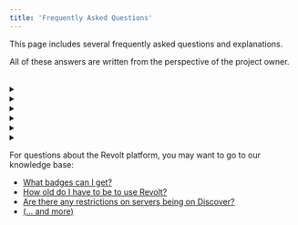 ```yaml
---
title: 'Frequently Asked Questions'
---
```


This page includes several frequently asked questions and explanations.

All of these answers are written from the perspective of the project owner.

<Badge text="Last Update: 10th May 2024" variant="caution" size="medium" />
<br />

<details>
<summary><Badge text="Why another project?" variant="note" /></summary>
I think this is best explained with a bit of history:
- Revolt started as a passion project
- It grew way beyond any of our expectations
- We might as well keep going since there is an interest in this space

Beyond that:
- Revolt has been a great learning experience, including development, management, and running the infrastructure for a large project. Revolt has also taught me a lot about different concepts and programming languages, and really, that's how developers learn. We make cool projects to try to better how we work, it doesn't matter if someone has done it before as long as you can attempt to do the same. Reinventing the wheel is part of the process.
- At the time, there was also a relative void of competition in this specific genre of chat platforms. There were Guilded, Discord, and Matrix but these are all either closed-source or cater to a different audience.

PS. I've had a few people say, 'why not just contribute to X?', the answer is quite simple, I just didn't know about any of these projects (i.e. Matrix).
</details>

<details>
<summary><Badge text="How are we funded?" variant="note" /></summary>
Revolt is entirely funded through donations, we have amassed a significant amount of money from donations alone. (financial transparency reports coming soon :tm:)

The month-to-month income of Revolt covers our operational costs and leaves enough spare to cover yearly expenses and the occassional one-time expense, such as for additional hardware.

We have monetisation plans lined up for the future, however it is not our intention to paywall existing features, instead where possible we intend to pass down costs such as for file storage or voice bandwidth.
</details>

<details>
<summary><Badge text="'X' feature when?" variant="note" /></summary>

Please take a look at [our roadmap on GitHub](https://github.com/orgs/revoltchat/projects/6/views/4).

If you find something is not listed, it could be [being worked on somewhere](https://github.com/orgs/revoltchat/projects/3) or have been [requested as a feature](https://github.com/orgs/revoltchat/discussions/categories/feature-suggestions).
</details>

<details>
<summary><Badge text="Does Revolt have federation?" variant="note" /></summary>
As of right now, Revolt does not feature any federation and **it is not in our feature roadmap**.

However, this does not necessarily mean federation is off the table, possible avenues are:
- Implement our own federation protocol
- Implement a promising up and coming federation protocol, polyproto
- Implement the Matrix protocol (unlikely, obtuse and unstable)
- Implement the XMPP protocol (battle-tested and stable)

Any federation that is implemented MUST exercise caution in:
- Preventing spam and abuse: moderators should be able to block malicious actors
- Protecting user data: users should be able to redact all of their information and messages
</details>

<details>
<summary><Badge text="What can I do with Revolt and how do I self-host?" variant="note" /></summary>
In general:
- The Revolt branding is used to represent the platform, revolt.chat.
- You may use the branding as-is to promote the platform and your community on the platform.
- You should not use the branding in order to appear as if you are associated with the Revolt team.
- Please make explicit distinctions between Revolt (the platform, "revolt.chat") and the Revolt software.
- The Revolt software is unbranded and only associated by name.

If you have any concerns or questions, please liase with us at [hello@revolt.chat](hello@revolt.chat).

As a third-party platform:
- You **must** provide correct attribution in line with our software licenses:

  If you are using official images (GitHub Packages / Docker Hub), attribution is included.
  If you are modifying the software and using it in production, you must publish the changes to the source publicly in line with AGPLv3. (In addition to providing attribution back to the original project.)
- You are **solely responsible** for whatever happens on your third party instance, we provide no warranty or liability for what happens on 3rd party instances.
- You **must not** appear to associate with Revolt / revolt.chat unless if granted explicit written permission. In regards to custom clients, provide a warning of any potential risks or clear it with us.
- You **may not** use any of the Revolt branding or brand assets to advertise or promote your third party instance.

You can self-host Revolt by:
- Using [Docker Compose and our recommended guide](https://github.com/revoltchat/self-hosted).
- Building individual components yourself from the [source code](https://github.com/revoltchat).
</details>

<details>
<summary><Badge text="Can you verify my server/bot?" variant="note" /></summary>
Currently, you can only apply to verify servers given that you have a valid reason to believe verification is necessary for your community. Verification is intended to provide protection for server owners from copy cats and to provide authenticity to users as such we are not just giving it out to anyone because that would defeat the purpose.

However if you would like to get a server verified, you should satisfy one of the following criteria:

- Official community for a well-established open source project
- Official community for any other well-established product, service, or person
- Large and active distinct pre-existing community

  Distinct means the community is unique and well-known (& has an active presence) off platform. This means we are not currently verifying generic servers that centre around a topic unless if it meets one of the first two criteria. Though in special circumstances, well known on platform communities may also be considered.

Server verification also comes with a vanity invite, so please have one ready if you want to apply. To apply, drop an email at [contact@revolt.chat](contact@revolt.chat).

We also periodically prune verification from servers that have fallen into disrepair and / or otherwise are no longer active.
</details>

For questions about the Revolt platform, you may want to go to our knowledge base:

- [What badges can I get?](https://support.revolt.chat/kb/account/badges)
- [How old do I have to be to use Revolt?](https://support.revolt.chat/kb/safety/minimum-age-guidelines)
- [Are there any restrictions on servers being on Discover?](https://support.revolt.chat/kb/safety/discover-guidelines)
- [(... and more)](https://support.revolt.chat)
